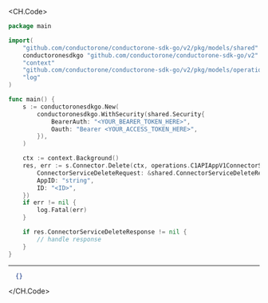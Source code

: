 
<CH.Code>
```go Delete.go
package main

import(
	"github.com/conductorone/conductorone-sdk-go/v2/pkg/models/shared"
	conductoronesdkgo "github.com/conductorone/conductorone-sdk-go/v2"
	"context"
	"github.com/conductorone/conductorone-sdk-go/v2/pkg/models/operations"
	"log"
)

func main() {
    s := conductoronesdkgo.New(
        conductoronesdkgo.WithSecurity(shared.Security{
            BearerAuth: "<YOUR_BEARER_TOKEN_HERE>",
            Oauth: "Bearer <YOUR_ACCESS_TOKEN_HERE>",
        }),
    )

    ctx := context.Background()
    res, err := s.Connector.Delete(ctx, operations.C1APIAppV1ConnectorServiceDeleteRequest{
        ConnectorServiceDeleteRequest: &shared.ConnectorServiceDeleteRequest{},
        AppID: "string",
        ID: "<ID>",
    })
    if err != nil {
        log.Fatal(err)
    }

    if res.ConnectorServiceDeleteResponse != nil {
        // handle response
    }
}
```
---

```json Example Response
  {}
```
</CH.Code>
